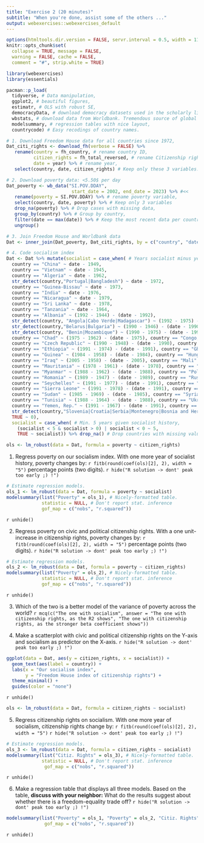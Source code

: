 ```yaml
---
title: "Exercise 2 (20 minutes)"
subtitle: "When you're done, assist some of the others ..."
output: webexercises::webexercises_default
---
```


```r
options(htmltools.dir.version = FALSE, servr.interval = 0.5, width = 115, digits = 2)
knitr::opts_chunk$set(
  collapse = TRUE, message = FALSE, 
  warning = FALSE, cache = FALSE,
  comment = "#", strip.white = TRUE)

library(webexercises)
library(essentials)

pacman::p_load(
  tidyverse, # Data manipulation,
  ggplot2, # beautiful figures,
  estimatr, # OLS with robust SE,
  democracyData, # download democracy datasets used in the scholarly literature.
  wbstats, # download data from Worldbank. Tremendous source of global socio-economic data.
  modelsummary, # regression tables with nice layout,
  countrycode) # Easy recodings of country names.

# 1. Download Freedom House data for all countries since 1972,
Dat_citi_rights <- download_fh(verbose = FALSE) %>% 
   rename(country = fh_country, # rename country ID,
          citizen_rights = fh_total_reversed, # rename Citizenship rights indicator,
          date = year) %>% # rename year,
   select(country, date, citizen_rights) # Keep only these 3 variables.

# 2. Download poverty data: <5.50$ per day
Dat_poverty <- wb_data("SI.POV.DDAY", 
                        start_date = 2002, end_date = 2023) %>% #<<
   rename(poverty = SI.POV.DDAY) %>% # rename poverty variable,
   select(country, date, poverty) %>% # Keep only 3 variables
   drop_na(poverty) %>% # Drop cases with missing data,
   group_by(country) %>% # Group by country,
   filter(date == max(date)) %>% # Keep the most recent data per country.
   ungroup()

# 3. Join Freedom House and Worldbank data
Dat <- inner_join(Dat_poverty, Dat_citi_rights, by = c("country", "date"))

# 4. Code socialism index
Dat <- Dat %>% mutate(socialist = case_when( # Years socialist minus years since,
  country == "China" ~ date - 1949,
  country == "Vietnam" ~ date - 1945,
  country == "Algeria" ~ date - 1962,
  str_detect(country,"Portugal|Bangladesh") ~ date - 1972,
  country == "Guinea-Bissau" ~ date - 1973,
  country == "India" ~ date - 1976,
  country == "Nicaragua" ~ date - 1979,
  country == "Sri Lanka" ~ date - 1978,
  country == "Tanzania" ~ date - 1964,
  country == "Albania" ~ (1992 - 1944) - (date - 1992),
  str_detect(country, "Angola|Cabo Verde|Madagascar") ~ (1992 - 1975) - (date - 1992),
  str_detect(country,"Belarus|Bulgaria") ~ (1990 - 1946) - (date - 1990),
  str_detect(country, "Benin|Mozambique") ~ (1990 - 1975) - (date - 1990),
  country == "Chad" ~ (1975 - 1962) - (date - 1975), country == "Congo, Rep." ~ (1992 - 1970) - (date - 1992),
  country == "Czech Republic" ~ (1990 - 1948) - (date - 1990), country == "Djibouti" ~ (1992 - 1981) - (date - 1992),
  country == "Ethiopia" ~ (1991 - 1974) - (date - 1991), country == "Ghana" ~ (1966 - 1960) - (date - 1966),
  country == "Guinea" ~ (1984 - 1958) - (date - 1984), country == "Hungary" ~ (1989 - 1949) - (date - 1989),
  country == "Iraq" ~ (2005 - 1958) - (date - 2005), country == "Mali" ~ (1991 - 1960) - (date - 1991),
  country == "Mauritania" ~ (1978 - 1961) - (date - 1978), country == "Mongolia" ~ (1992 - 1924) - (date - 1992),
  country == "Myanmar" ~ (1988 - 1962) - (date - 1988), country == "Poland" ~ (1989 - 1945) - (date - 1989),
  country == "Romania" ~ (1989 - 1947) - (date - 1989), country == "Russian Federation" ~ (1991 - 1922) - (date - 1991),
  country == "Seychelles" ~ (1991 - 1977) - (date - 1991), country == "Senegal" ~ (1981 - 1960) - (date - 1981),
  country == "Sierra Leone" ~ (1991 - 1978) - (date - 1991), country == "Somalia" ~ (1991 - 1969) - (date - 1991),
  country == "Sudan" ~ (1985 - 1969) - (date - 1985), country == "Syria" ~ (2012 - 1963) - (date - 2012),
  country == "Tunisia" ~ (1988 - 1964) - (date - 1988), country == "Ukraine" ~ (1991 - 1919) - (date - 1991),
  country == "Yemen, Rep." ~ (1991 - 1967) - (date - 1991), country == "Zambia" ~ (1991 - 1973) - (date - 1991),
  str_detect(country,"Slovenia|Croatia|Serbia|Montenegro|Bosnia and Herzegovina|North Macedonia|Kosovo") ~ (1992 - 1943) - (date - 1992),
  TRUE ~ 0),
  socialist = case_when( # Min. 5 years given socialist history,
    (socialist < 5 & socialist > 0) | socialist < 0 ~ 5,
    TRUE ~ socialist)) %>% drop_na() # Drop countries with missing values.
```

```r
ols <- lm_robust(data = Dat, formula = poverty ~ citizen_rights)
```
1. Regress poverty on our socialism index. With one more year of socialist history, poverty changes by: `r fitb(round(coef(ols)[2], 2), width = "5")` percentage points (two digits).
`r hide("R solution -> dont' peak too early ;) !")`
```r
# Estimate regression models.
ols_1 <- lm_robust(data = Dat, formula = poverty ~ socialist)
modelsummary(list("Poverty" = ols_1), # Nicely-formatted table.
             statistic = NULL, # Don't report stat. inference
             gof_map = c("nobs", "r.squared"))
```
`r unhide()`

2. Regress poverty on civic and political citizenship rights. With a one unit-increase in citizenship rights, poverty changes by: `r fitb(round(coef(ols)[2], 2), width = "5")` percentage points (two digits).
`r hide("R solution -> dont' peak too early ;) !")`
```r
# Estimate regression models.
ols_2 <- lm_robust(data = Dat, formula = poverty ~ citizen_rights)
modelsummary(list("Poverty" = ols_2), # Nicely-formatted table.
             statistic = NULL, # Don't report stat. inference
             gof_map = c("nobs", "r.squared")) 
```
`r unhide()`

3. Which of the two is a better model of the variance of poverty across the world?
`r mcq(c("The one with socialism", answer = "The one with citizenship rights, as the R2 shows", "The one with citizenship rights, as the stronger beta coefficient shows"))`

4. Make a scatterplot with civic and political citizenship rights on the Y-axis and socialism as predictor on the X-axis.
`r hide("R solution -> dont' peak too early ;) !")`
```r
ggplot(data = Dat, aes(y = citizen_rights, x = socialist)) +
  geom_text(aes(label = country)) +
  labs(x = "Our socialism index", 
       y = "Freedom House index of citizenship rights") +
  theme_minimal() +
  guides(color = "none")
```
`r unhide()`

```r
ols <- lm_robust(data = Dat, formula = citizen_rights ~ socialist)
```

5. Regress citizenship rights on socialism. With one more year of socialism, citizenship rights change by: `r fitb(round(coef(ols)[2], 2), width = "5")`
`r hide("R solution -> dont' peak too early ;) !")`
```r
# Estimate regression models.
ols_3 <- lm_robust(data = Dat, formula = citizen_rights ~ socialist)
modelsummary(list("Citiz. Rights" = ols_3), # Nicely-formatted table.
             statistic = NULL, # Don't report stat. inference
              gof_map = c("nobs", "r.squared")) 
```
`r unhide()`

6. Make a regression table that displays all three models. Based on the table, **discuss with your neighbor:** What do the results suggest about whether there is a freedom-equality trade off?
`r hide("R solution -> dont' peak too early ;) !")`
```r
modelsummary(list("Poverty" = ols_1, "Poverty" = ols_2, "Citiz. Rights" = ols_3), # Nicely-formatted table.
              gof_map = c("nobs", "r.squared")) 
```
`r unhide()`